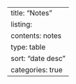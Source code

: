 ---
title: "Notes"
listing: 
  contents: notes
  type: table 
  sort: "date desc"
  categories: true
---